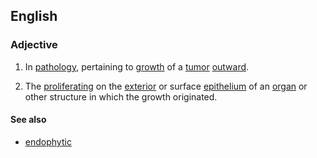 ==English==

===Adjective===
{{en-adj|-}}

# {{context|pathology}} In [[pathology]], pertaining to [[growth]] of a [[tumor]] [[outward]]. 
# The [[proliferating]] on the [[exterior]] or surface [[epithelium]] of an [[organ]] or other structure in which the growth originated.

====See also====
* [[endophytic]]